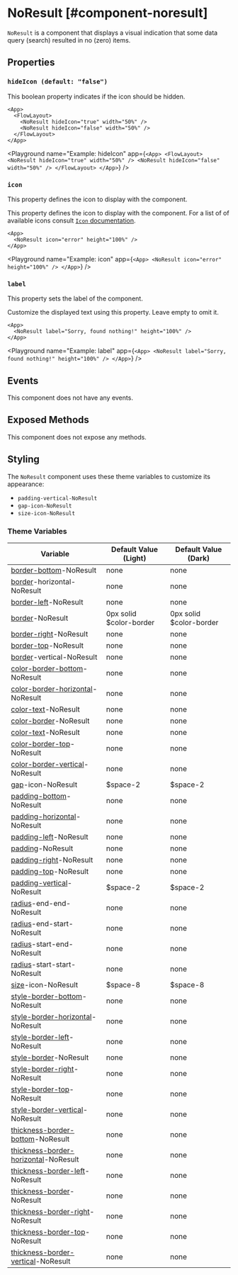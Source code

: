 
# NoResult [#component-noresult]

`NoResult` is a component that displays a visual indication that some data query (search) resulted in no (zero) items.

## Properties

### `hideIcon (default: "false")`

This boolean property indicates if the icon should be hidden.

```ueml copy
<App>
  <FlowLayout>
    <NoResult hideIcon="true" width="50%" />
    <NoResult hideIcon="false" width="50%" />
  </FlowLayout>
</App>
```

<Playground
  name="Example: hideIcon"
  app={`
    <App>
      <FlowLayout>
        <NoResult hideIcon="true" width="50%" />
        <NoResult hideIcon="false" width="50%" />
      </FlowLayout>
    </App>
`}
/>

### `icon`

This property defines the icon to display with the component.

This property defines the icon to display with the component. For a list of of available icons consult [`Icon` documentation](./Icon.mdx).

```ueml copy
<App>
  <NoResult icon="error" height="100%" />
</App>
```

<Playground
  name="Example: icon"
  app={`
    <App>
      <NoResult icon="error" height="100%" />
    </App>
  `}
/>

### `label`

This property sets the label of the component.

Customize the displayed text using this property. Leave empty to omit it.

```ueml copy
<App>
  <NoResult label="Sorry, found nothing!" height="100%" />
</App>
```

<Playground
  name="Example: label"
  app={`
    <App>
      <NoResult label="Sorry, found nothing!" height="100%" />
    </App>
  `}
/>

## Events

This component does not have any events.

## Exposed Methods

This component does not expose any methods.

## Styling

The `NoResult` component uses these theme variables to customize its appearance:

- `padding-vertical-NoResult`
- `gap-icon-NoResult`
- `size-icon-NoResult`

### Theme Variables

| Variable | Default Value (Light) | Default Value (Dark) |
| --- | --- | --- |
| [border-bottom](../styles-and-themes/common-units/#border)-NoResult | <GrayText>none</GrayText> | <GrayText>none</GrayText> |
| [border](../styles-and-themes/common-units/#border)-horizontal-NoResult | <GrayText>none</GrayText> | <GrayText>none</GrayText> |
| [border-left](../styles-and-themes/common-units/#border)-NoResult | <GrayText>none</GrayText> | <GrayText>none</GrayText> |
| [border](../styles-and-themes/common-units/#border)-NoResult | 0px solid $color-border | 0px solid $color-border |
| [border-right](../styles-and-themes/common-units/#border)-NoResult | <GrayText>none</GrayText> | <GrayText>none</GrayText> |
| [border-top](../styles-and-themes/common-units/#border)-NoResult | <GrayText>none</GrayText> | <GrayText>none</GrayText> |
| [border](../styles-and-themes/common-units/#border)-vertical-NoResult | <GrayText>none</GrayText> | <GrayText>none</GrayText> |
| [color-border-bottom](../styles-and-themes/common-units/#color)-NoResult | <GrayText>none</GrayText> | <GrayText>none</GrayText> |
| [color-border-horizontal](../styles-and-themes/common-units/#color)-NoResult | <GrayText>none</GrayText> | <GrayText>none</GrayText> |
| [color-text](../styles-and-themes/common-units/#color)-NoResult | <GrayText>none</GrayText> | <GrayText>none</GrayText> |
| [color-border](../styles-and-themes/common-units/#color)-NoResult | <GrayText>none</GrayText> | <GrayText>none</GrayText> |
| [color-text](../styles-and-themes/common-units/#color)-NoResult | <GrayText>none</GrayText> | <GrayText>none</GrayText> |
| [color-border-top](../styles-and-themes/common-units/#color)-NoResult | <GrayText>none</GrayText> | <GrayText>none</GrayText> |
| [color-border-vertical](../styles-and-themes/common-units/#color)-NoResult | <GrayText>none</GrayText> | <GrayText>none</GrayText> |
| [gap](../styles-and-themes/common-units/#size)-icon-NoResult | $space-2 | $space-2 |
| [padding-bottom](../styles-and-themes/common-units/#size)-NoResult | <GrayText>none</GrayText> | <GrayText>none</GrayText> |
| [padding-horizontal](../styles-and-themes/common-units/#size)-NoResult | <GrayText>none</GrayText> | <GrayText>none</GrayText> |
| [padding-left](../styles-and-themes/common-units/#size)-NoResult | <GrayText>none</GrayText> | <GrayText>none</GrayText> |
| [padding](../styles-and-themes/common-units/#size)-NoResult | <GrayText>none</GrayText> | <GrayText>none</GrayText> |
| [padding-right](../styles-and-themes/common-units/#size)-NoResult | <GrayText>none</GrayText> | <GrayText>none</GrayText> |
| [padding-top](../styles-and-themes/common-units/#size)-NoResult | <GrayText>none</GrayText> | <GrayText>none</GrayText> |
| [padding-vertical](../styles-and-themes/common-units/#size)-NoResult | $space-2 | $space-2 |
| [radius](../styles-and-themes/common-units/#border-rounding)-end-end-NoResult | <GrayText>none</GrayText> | <GrayText>none</GrayText> |
| [radius](../styles-and-themes/common-units/#border-rounding)-end-start-NoResult | <GrayText>none</GrayText> | <GrayText>none</GrayText> |
| [radius](../styles-and-themes/common-units/#border-rounding)-start-end-NoResult | <GrayText>none</GrayText> | <GrayText>none</GrayText> |
| [radius](../styles-and-themes/common-units/#border-rounding)-start-start-NoResult | <GrayText>none</GrayText> | <GrayText>none</GrayText> |
| [size](../styles-and-themes/common-units/#size)-icon-NoResult | $space-8 | $space-8 |
| [style-border-bottom](../styles-and-themes/common-units/#border-style)-NoResult | <GrayText>none</GrayText> | <GrayText>none</GrayText> |
| [style-border-horizontal](../styles-and-themes/common-units/#border-style)-NoResult | <GrayText>none</GrayText> | <GrayText>none</GrayText> |
| [style-border-left](../styles-and-themes/common-units/#border-style)-NoResult | <GrayText>none</GrayText> | <GrayText>none</GrayText> |
| [style-border](../styles-and-themes/common-units/#border-style)-NoResult | <GrayText>none</GrayText> | <GrayText>none</GrayText> |
| [style-border-right](../styles-and-themes/common-units/#border-style)-NoResult | <GrayText>none</GrayText> | <GrayText>none</GrayText> |
| [style-border-top](../styles-and-themes/common-units/#border-style)-NoResult | <GrayText>none</GrayText> | <GrayText>none</GrayText> |
| [style-border-vertical](../styles-and-themes/common-units/#border-style)-NoResult | <GrayText>none</GrayText> | <GrayText>none</GrayText> |
| [thickness-border-bottom](../styles-and-themes/common-units/#size)-NoResult | <GrayText>none</GrayText> | <GrayText>none</GrayText> |
| [thickness-border-horizontal](../styles-and-themes/common-units/#size)-NoResult | <GrayText>none</GrayText> | <GrayText>none</GrayText> |
| [thickness-border-left](../styles-and-themes/common-units/#size)-NoResult | <GrayText>none</GrayText> | <GrayText>none</GrayText> |
| [thickness-border](../styles-and-themes/common-units/#size)-NoResult | <GrayText>none</GrayText> | <GrayText>none</GrayText> |
| [thickness-border-right](../styles-and-themes/common-units/#size)-NoResult | <GrayText>none</GrayText> | <GrayText>none</GrayText> |
| [thickness-border-top](../styles-and-themes/common-units/#size)-NoResult | <GrayText>none</GrayText> | <GrayText>none</GrayText> |
| [thickness-border-vertical](../styles-and-themes/common-units/#size)-NoResult | <GrayText>none</GrayText> | <GrayText>none</GrayText> |

